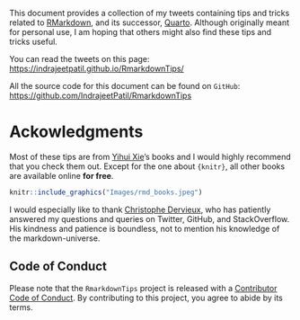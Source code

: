 This document provides a collection of my tweets containing tips and tricks
related to [RMarkdown](https://rmarkdown.rstudio.com/), and its successor,
[Quarto](https://quarto.org/). Although originally meant for personal use, 
I am hoping that others might also find these tips and tricks useful. 

You can read the tweets on this page: 
<https://indrajeetpatil.github.io/RmarkdownTips/>

All the source code for this document can be found on `GitHub`:
<https://github.com/IndrajeetPatil/RmarkdownTips>

# Ackowledgments

Most of these tips are from [Yihui Xie](https://yihui.org/)'s books and I would
highly recommend that you check them out. Except for the one about `{knitr}`, 
all other books are available online **for free**.

```r
knitr::include_graphics("Images/rmd_books.jpeg")
```

I would especially like to thank [Christophe Dervieux](https://github.com/cderv), 
who has patiently answered my questions and queries on Twitter, GitHub, and 
StackOverflow. His kindness and patience is boundless, not to mention his 
knowledge of the markdown-universe.

## Code of Conduct

Please note that the `RmarkdownTips` project is released with a 
[Contributor Code of Conduct](https://contributor-covenant.org/version/2/1/CODE_OF_CONDUCT.html).
By contributing to this project, you agree to abide by its terms.

